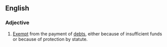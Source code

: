 ==English==

===Adjective===
{{wikipedia}}
{{en-adj|-}}

# {{lb|en|legal|of a defendant}} [[exempt|Exempt]] from the payment of [[debt]]s, either because of insufficient funds or because of protection by statute.
